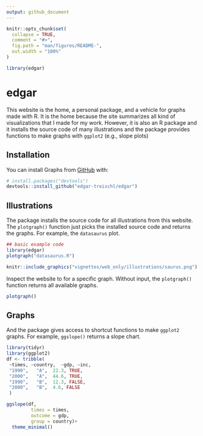```yaml
---
output: github_document
---
```


<!-- README.md is generated from README.Rmd. Please edit that file -->

```r
knitr::opts_chunk$set(
  collapse = TRUE,
  comment = "#>",
  fig.path = "man/figures/README-",
  out.width = "100%"
)

library(edgar)
```

# edgar

<!-- badges: start -->
<!-- badges: end -->

This website is the home, a personal package, and a vehicle for graphs made with R. It is the home because the site summarizes all kind of visualizations that I made for my work. However, it is also an R package and it installs the source code of many illustrations and the package provides functions to make graphs with `ggplot2` (e.g., slope plots)

## Installation

You can install Graphs from [GitHub](https://github.com/) with:

``` r
# install.packages("devtools")
devtools::install_github("edgar-treischl/edgar")
```

## Illustrations

The package installs the source code for all illustrations from this website. The `plotgraph()` function just picks the installed source code and returns the graphs. For example, the `datasaurus` plot.

```r
## basic example code
library(edgar)
plotgraph("datasaurus.R")
```


```r
knitr::include_graphics("vignettes/web_only/illustrations/saurus.png")
```


Inspect the website to for a specific graph. Without input, the `plotgraph()` function returns all available graphs.

```r
plotgraph()
```


## Graphs

And the package gives access to shortcut functions to make `ggplot2` graphs. For example, `ggslope()` returns a slope chart.

```r
library(tidyr)
library(ggplot2)
df <- tribble(
 ~times, ~country,  ~gdp, ~inc,
 "1990",   "A",  22.3, TRUE,
 "2000",   "A",  44.6, TRUE,
 "1990",   "B",  12.3, FALSE,
 "2000",   "B",  4.6, FALSE
 )

ggslope(df,
         times = times,
         outcome = gdp,
         group = country)+
  theme_minimal()
```


